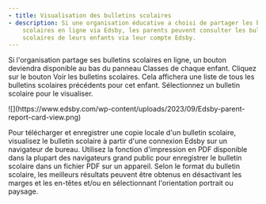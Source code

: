 ```yaml
---
- title: Visualisation des bulletins scolaires
- description: Si une organisation éducative a choisi de partager les bulletins
    scolaires en ligne via Edsby, les parents peuvent consulter les bulletins
    scolaires de leurs enfants via leur compte Edsby.
---
```


Si l'organisation partage ses bulletins scolaires en ligne, un bouton deviendra disponible au bas du panneau Classes de chaque enfant. Cliquez sur le bouton Voir les bulletins scolaires. Cela affichera une liste de tous les bulletins scolaires précédents pour cet enfant. Sélectionnez un bulletin scolaire pour le visualiser.

<Frame>
  ![](https://www.edsby.com/wp-content/uploads/2023/09/Edsby-parent-report-card-view.png)
</Frame>

Pour télécharger et enregistrer une copie locale d'un bulletin scolaire, visualisez le bulletin scolaire à partir d'une connexion Edsby sur un navigateur de bureau. Utilisez la fonction d'impression en PDF disponible dans la plupart des navigateurs grand public pour enregistrer le bulletin scolaire dans un fichier PDF sur un appareil. Selon le format du bulletin scolaire, les meilleurs résultats peuvent être obtenus en désactivant les marges et les en-têtes et/ou en sélectionnant l'orientation portrait ou paysage.
